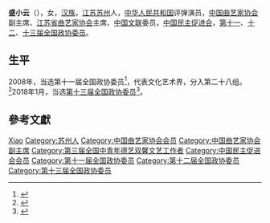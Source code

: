 '''盛小云'''（{{bd|1969年||}}），女，[[汉族|汉族]]，[[江苏|江苏]][[苏州|苏州]]人，[[中华人民共和国|中华人民共和国]]评弹演员，[[中国曲艺家协会|中国曲艺家协会]]副主席、[[江苏省曲艺家协会|江苏省曲艺家协会]]主席、[[中国文联|中国文联]]委员，[[中国民主促进会|中国民主促进会]]，[[第十一届全国政协委员|第十一]]、[[第十二届全国政协委员|十二]]、[[第十三届全国政协委员|十三届全国政协委员]]。

== 生平 ==
2008年，当选第十一届全国政协委员<ref>{{cite news|title=第十一届全国政协委员名单|url=http://www.indaa.com.cn/zt/2009qglh/zxzs/200903/t20090303_127573.html|accessdate=2013-04-09|newspaper=新华社北京1月25日电 中国人民政治协商会议第十一届全国委员会委员名单(共2237人，2008年1月25日政协第十届全国委员会常务委员会第二十次会议通过)|date=2008-01-25|deadurl=yes|archiveurl=https://web.archive.org/web/20130928014403/http://www.indaa.com.cn/zt/2009qglh/zxzs/200903/t20090303_127573.html|archivedate=2013-09-28}}</ref>，代表文化艺术界，分入第二十八组。<ref>{{cite news|title=全国政协信息-盛小云|url=http://www.cppcc.gov.cn/CMS/wylibary/showJcwyxtInfoWylibary.action?tabJcwyxt.guid=11W0009650&wytype=wjwy|accessdate=2013-04-11|newspaper=全国政协委员会|archive-date=2018-01-27|archive-url=https://web.archive.org/web/20180127004557/http://www.cppcc.gov.cn/CMS/wylibary/showJcwyxtInfoWylibary.action?tabJcwyxt.guid=11W0009650&wytype=wjwy|dead-url=no}}</ref>2018年1月，当选[[中国人民政治协商会议第十三届全国委员会委员名单|第十三届全国政协委员]]<ref>{{Cite web|url=http://sports.163.com/18/0126/06/D92BRKK400051C89.html|title=中国人民政治协商会议第十三届全国委员会委员名单|accessdate=2018-01-26|last=|work=网易|archive-url=https://web.archive.org/web/20180127143232/http://sports.163.com/18/0126/06/D92BRKK400051C89.html|archive-date=2018-01-27|dead-url=yes}}</ref>。

== 參考文獻 ==
{{reflist}}

{{第三届全国中青年德艺双馨文艺工作者}}
{{Navboxes
| title  = 盛小云在[[中国曲艺家协会|中国曲艺家协会]]的职务
| list1  =
{{中国曲艺家协会第六届理事会}}
{{中国曲艺家协会第七届理事会}}
{{中国曲艺家协会第八届理事会}}
}}
{{Navboxes
| title  = 盛小云在[[中国文学艺术界联合会|中国文学艺术界联合会]]的职务
| list1  =
{{中国文学艺术界联合会第八届全国委员会}}
{{中国文学艺术界联合会第九届全国委员会}}
{{中国文学艺术界联合会第十届全国委员会}}
}}

{{Authority control}}
{{DEFAULTSORT:Sheng盛}}
[[Category:盛姓|Xiao]]
[[Category:苏州人|Category:苏州人]]
[[Category:中国曲艺家协会会员|Category:中国曲艺家协会会员]]
[[Category:中国曲艺家协会副主席|Category:中国曲艺家协会副主席]]
[[Category:第三届全国中青年德艺双馨文艺工作者|Category:第三届全国中青年德艺双馨文艺工作者]]
[[Category:中国民主促进会会员|Category:中国民主促进会会员]]
[[Category:第十一届全国政协委员|Category:第十一届全国政协委员]]
[[Category:第十二届全国政协委员|Category:第十二届全国政协委员]]
[[Category:第十三届全国政协委员|Category:第十三届全国政协委员]]

{{中国政治人物小作品}}